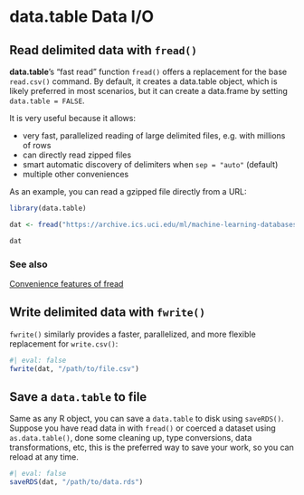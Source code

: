 # data.table Data I/O {#sec-dtdataio}

## Read delimited data with `fread()`

**data.table**'s "fast read" function `fread()` offers a replacement for the 
base `read.csv()` command. By default, it creates a data.table object, which
is likely preferred in most scenarios, but it can create a data.frame by 
setting `data.table = FALSE`.

It is very useful because it allows:

- very fast, parallelized reading of large delimited files, e.g. with millions 
of rows
- can directly read zipped files
- smart automatic discovery of delimiters when `sep = "auto"` (default)
- multiple other conveniences

As an example, you can read a gzipped file directly from a URL:

```r
library(data.table)
```

```r
dat <- fread("https://archive.ics.uci.edu/ml/machine-learning-databases/00519/heart_failure_clinical_records_dataset.csv")
```

```r
dat
```

### See also

[Convenience features of fread](https://github.com/Rdatatable/data.table/wiki/Convenience-features-of-fread)

## Write delimited data with `fwrite()`

`fwrite()` similarly provides a faster, parallelized, and more flexible replacement for 
`write.csv()`:

```r
#| eval: false
fwrite(dat, "/path/to/file.csv")
```

## Save a `data.table` to file

Same as any R object, you can save a `data.table` to disk using `saveRDS()`.
Suppose you have read data in with `fread()` or coerced a dataset using 
`as.data.table()`, done some cleaning up, type conversions, data 
transformations, etc, this is the preferred way to save your work, so you can 
reload at any time.

```r
#| eval: false
saveRDS(dat, "/path/to/data.rds")
```
